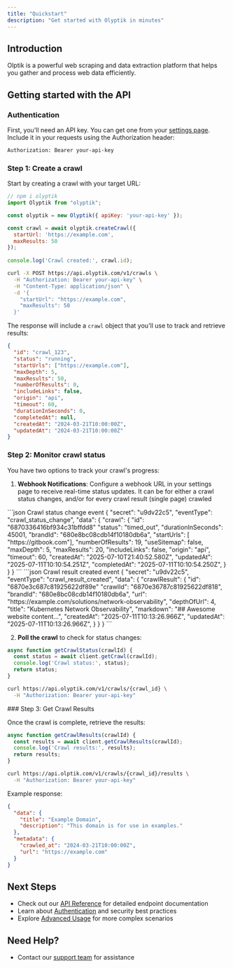 ```yaml
---
title: "Quickstart"
description: "Get started with Olyptik in minutes"
---
```


## Introduction

Olptik is a powerful web scraping and data extraction platform that helps you gather and process web data efficiently.

## Getting started with the API

### Authentication

First, you'll need an API key. You can get one from your [settings page](https://app.olptik.com/0/settings/crawl). Include it in your requests using the Authorization header:

```bash
Authorization: Bearer your-api-key
```

### Step 1: Create a crawl

Start by creating a crawl with your target URL:

<CodeGroup>

```javascript javascript
// npm i olyptik
import Olyptik from "olyptik";

const olyptik = new Olyptik({ apiKey: 'your-api-key' });

const crawl = await olyptik.createCrawl({
  startUrl: 'https://example.com',
  maxResults: 50
});
  
console.log('Crawl created:', crawl.id);
```

```bash curl
curl -X POST https://api.olyptik.com/v1/crawls \
  -H "Authorization: Bearer your-api-key" \
  -H "Content-Type: application/json" \
  -d '{
    "startUrl": "https://example.com",
    "maxResults": 50
  }'
```

</CodeGroup>

The response will include a `crawl` object that you'll use to track and retrieve results:

```json Crawl object
{
  "id": "crawl_123",
  "status": "running",
  "startUrls": ["https://example.com"],
  "maxDepth": 5,
  "maxResults": 50,
  "numberOfResults": 0,
  "includeLinks": false,
  "origin": "api",
  "timeout": 60,
  "durationInSeconds": 0,
  "completedAt": null,
  "createdAt": "2024-03-21T10:00:00Z",
  "updatedAt": "2024-03-21T10:00:00Z"
}
```

### Step 2: Monitor crawl status

You have two options to track your crawl's progress:

1. **Webhook Notifications**:
Configure a webhook URL in your settings page to receive real-time status updates.
It can be for either a crawl status changes, and/or for every crawl result (single page) crawled 

<CodeGroup>
```json Crawl status change event
{
  "secret": "u9dv22c5",
  "eventType": "crawl_status_change",
  "data": {
    "crawl": {
      "id": "6870336416bf934c31bffdd8"
      "status": "timed_out",
      "durationInSeconds": 45001,
      "brandId": "680e8bc08cdb14f10180db6a",
      "startUrls": [ "https://gitbook.com"],
      "numberOfResults": 19,
      "useSitemap": false,
      "maxDepth": 5,
      "maxResults": 20,
      "includeLinks": false,
      "origin": "api",
      "timeout": 60,
      "createdAt": "2025-07-10T21:40:52.580Z",
      "updatedAt": "2025-07-11T10:10:54.251Z",
      "completedAt": "2025-07-11T10:10:54.250Z",
    }
  }
}
```
```json Crawl result created event
{
  "secret": "u9dv22c5",
  "eventType": "crawl_result_created",
  "data": {
    "crawlResult": {
      "id": "6870e3c687c81925622df89e"
      "crawlId": "6870e36787c81925622df818",
      "brandId": "680e8bc08cdb14f10180db6a",
      "url": "https://example.com/solutions/network-observability",
      "depthOfUrl": 4,
      "title": "Kubernetes Network Observability",
      "markdown": "## Awesome website content...",
      "createdAt": "2025-07-11T10:13:26.966Z",
      "updatedAt": "2025-07-11T10:13:26.966Z",
    }
  }
}
```
</CodeGroup>

2. **Poll the crawl** to check for status changes:

<CodeGroup>

```javascript javascript
async function getCrawlStatus(crawlId) {
  const status = await client.getCrawl(crawlId);
  console.log('Crawl status:', status);
  return status;
}
```

```bash curl
curl https://api.olyptik.com/v1/crawls/{crawl_id} \
  -H "Authorization: Bearer your-api-key"
```

</CodeGroup>
### Step 3: Get Crawl Results

Once the crawl is complete, retrieve the results:

<CodeGroup>

```javascript javascript
async function getCrawlResults(crawlId) {
  const results = await client.getCrawlResults(crawlId);
  console.log('Crawl results:', results);
  return results;
}
```

```bash curl
curl https://api.olptik.com/v1/crawls/{crawl_id}/results \
  -H "Authorization: Bearer your-api-key"
```

</CodeGroup>

Example response:
```json
{
  "data": {
    "title": "Example Domain",
    "description": "This domain is for use in examples."
  },
  "metadata": {
    "crawled_at": "2024-03-21T10:00:00Z",
    "url": "https://example.com"
  }
}
```

## Next Steps

- Check out our [API Reference](/api-reference) for detailed endpoint documentation
- Learn about [Authentication](/essentials/authentication) and security best practices
- Explore [Advanced Usage](/essentials/advanced-usage) for more complex scenarios

## Need Help?


- Contact our [support team](mailto:support@olyptik.com) for assistance